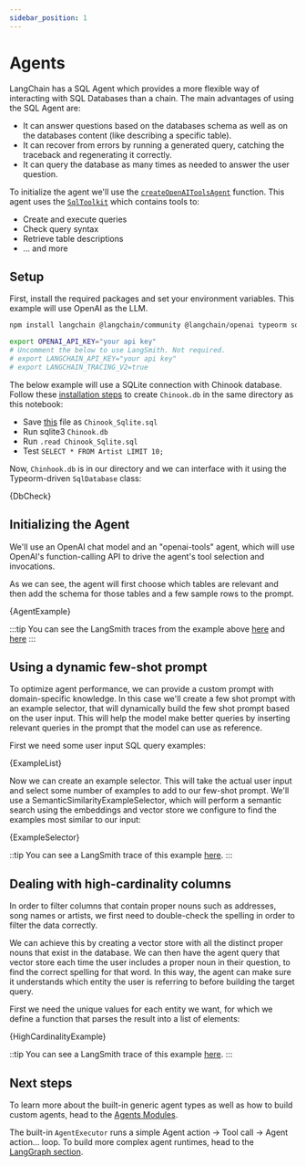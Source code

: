 ```yaml
---
sidebar_position: 1
---
```


# Agents

LangChain has a SQL Agent which provides a more flexible way of interacting with SQL Databases than a chain. The main advantages of using the SQL Agent are:

- It can answer questions based on the databases schema as well as on the databases content (like describing a specific table).
- It can recover from errors by running a generated query, catching the traceback and regenerating it correctly.
- It can query the database as many times as needed to answer the user question.

To initialize the agent we'll use the [`createOpenAIToolsAgent`](https://api.js.langchain.com/functions/langchain_agents.createOpenAIToolsAgent.html) function.
This agent uses the [`SqlToolkit`](https://api.js.langchain.com/classes/langchain_agents_toolkits_sql.SqlToolkit.html) which contains tools to:

- Create and execute queries
- Check query syntax
- Retrieve table descriptions
- … and more

## Setup

First, install the required packages and set your environment variables. This example will use OpenAI as the LLM.

```bash
npm install langchain @langchain/community @langchain/openai typeorm sqlite3
```

```bash
export OPENAI_API_KEY="your api key"
# Uncomment the below to use LangSmith. Not required.
# export LANGCHAIN_API_KEY="your api key"
# export LANGCHAIN_TRACING_V2=true
```

The below example will use a SQLite connection with Chinook database. Follow these [installation steps](https://database.guide/2-sample-databases-sqlite/) to create `Chinook.db` in the same directory as this notebook:

- Save [this](https://raw.githubusercontent.com/lerocha/chinook-database/master/ChinookDatabase/DataSources/Chinook_Sqlite.sql) file as `Chinook_Sqlite.sql`
- Run sqlite3 `Chinook.db`
- Run `.read Chinook_Sqlite.sql`
- Test `SELECT * FROM Artist LIMIT 10;`

Now, `Chinhook.db` is in our directory and we can interface with it using the Typeorm-driven `SqlDatabase` class:


<CodeBlock language="typescript">{DbCheck}</CodeBlock>

## Initializing the Agent

We'll use an OpenAI chat model and an "openai-tools" agent, which will use OpenAI's function-calling API to drive the agent's tool selection and invocations.

As we can see, the agent will first choose which tables are relevant and then add the schema for those tables and a few sample rows to the prompt.


<CodeBlock language="typescript">{AgentExample}</CodeBlock>

:::tip
You can see the LangSmith traces from the example above [here](https://smith.langchain.com/public/8bdedd3f-a76a-4968-878f-ad7366540baa/r) and [here](https://smith.langchain.com/public/6b3f932a-3f37-4946-8db4-99cc826da7de/r)
:::

## Using a dynamic few-shot prompt

To optimize agent performance, we can provide a custom prompt with domain-specific knowledge. In this case we'll create a few shot prompt with an example selector, that will dynamically build the few shot prompt based on the user input. This will help the model make better queries by inserting relevant queries in the prompt that the model can use as reference.

First we need some user input SQL query examples:


<CodeBlock language="typescript">{ExampleList}</CodeBlock>

Now we can create an example selector. This will take the actual user input and select some number of examples to add to our few-shot prompt.
We'll use a SemanticSimilarityExampleSelector, which will perform a semantic search using the embeddings and vector store we configure to find the examples most similar to our input:


<CodeBlock language="typescript">{ExampleSelector}</CodeBlock>

::tip
You can see a LangSmith trace of this example [here](https://smith.langchain.com/public/18962b1f-e8d9-4928-9813-49031e421a0a/r).
:::

## Dealing with high-cardinality columns

In order to filter columns that contain proper nouns such as addresses, song names or artists, we first need to double-check the spelling in order to filter the data correctly.

We can achieve this by creating a vector store with all the distinct proper nouns that exist in the database.
We can then have the agent query that vector store each time the user includes a proper noun in their question, to find the correct spelling for that word.
In this way, the agent can make sure it understands which entity the user is referring to before building the target query.

First we need the unique values for each entity we want, for which we define a function that parses the result into a list of elements:


<CodeBlock language="typescript">{HighCardinalityExample}</CodeBlock>

::tip
You can see a LangSmith trace of this example [here](https://smith.langchain.com/public/5b4e6f56-d252-4d3d-af74-638dc0d1d9cb/r).
:::

## Next steps

To learn more about the built-in generic agent types as well as how to build custom agents, head to the [Agents Modules](/docs/modules/agents).

The built-in `AgentExecutor` runs a simple Agent action -> Tool call -> Agent action… loop. To build more complex agent runtimes, head to the [LangGraph section](docs/langgraph).
